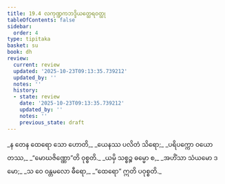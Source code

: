 ```yaml
---
title: 19.4 လကုဏ္ဍကဘဒ္ဒိယတ္ထေရဝတ္ထု
tableOfContents: false
sidebar:
  order: 4
type: tipitaka
basket: su
book: dh
review:
  current: review
  updated: '2025-10-23T09:13:35.739212'
  updated_by: ''
  notes: ''
  history:
  - state: review
    date: '2025-10-23T09:13:35.739212'
    updated_by: ''
    notes: ''
    previous_state: draft
---
```



<ReviewStatus review={frontmatter.review} showDetails={true} />

<HypothesisAnnotation frontmatter={frontmatter} />

<DynamicBreadcrumb />

<Division number="260" book="dh" e="ch" v="18" p="51">

<Paragraph number="281" type="verses" book="dh">
_န တေန ထေရော သော ဟောတိ,_  
_ယေနဿ ပလိတံ သိရော;_  
_ပရိပက္ကော ဝယော တဿ,_  
_“မောဃဇိဏ္ဏော”တိ ဝုစ္စတိ._  

</Paragraph>

</Division>
<Division number="261" book="dh" e="ch" v="18" p="51">

<Paragraph number="282" type="verses" book="dh">
_ယမှိ သစ္စဉ္စ ဓမ္မော စ,_  
_အဟိံသာ သံယမော ဒမော;_  
_သ ဝေ ဝန္တမလော ဓီရော,_  
_“ထေရော” ဣတိ ပဝုစ္စတိ._
</Paragraph>
</Division>